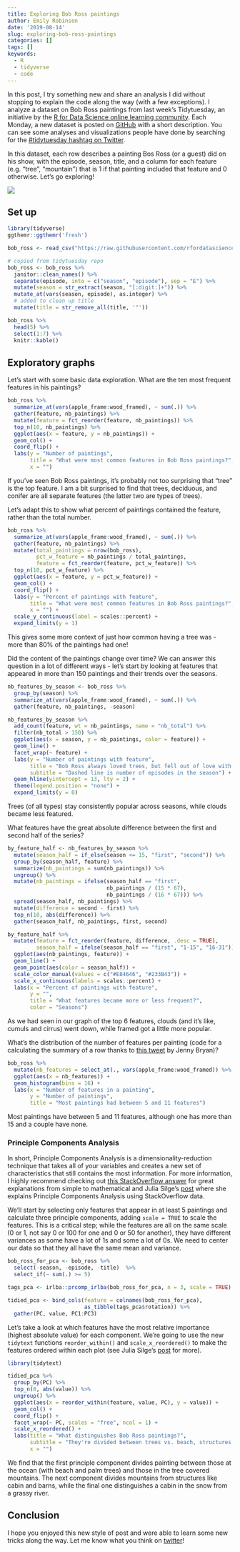 ```yaml
---
title: Exploring Bob Ross paintings
author: Emily Robinson
date: '2019-08-14'
slug: exploring-bob-ross-paintings
categories: []
tags: []
keywords:
  - R
  - tidyverse
  - code
---
```


In this post, I try something new and share an analysis I did without stopping to explain the code along the way (with a few exceptions). I analyze a dataset on Bob Ross paintings from last week's Tidytuesday, an initiative by the [R for Data Science online learning community](https://www.rfordatasci.com/). Each Monday, a new dataset is posted on [GitHub](https://github.com/rfordatascience/tidytuesday) with a short description. You can see some analyses and visualizations people have done by searching for the [#tidytuesday hashtag on Twitter](https://twitter.com/search?q=%23tidytuesday). 

In this dataset, each row describes a painting Bos Ross (or a guest) did on his show, with the episode, season, title, and a column for each feature (e.g. "tree", "mountain") that is 1 if that painting included that feature and 0 otherwise. Let's go exploring! 

![](/img/bob_ross_painting.jpg)

## Set up

```r
library(tidyverse)
ggthemr::ggthemr('fresh')

bob_ross <- read_csv("https://raw.githubusercontent.com/rfordatascience/tidytuesday/master/data/2019/2019-08-06/bob-ross.csv")

# copied from tidytuesday repo
bob_ross <- bob_ross %>%
  janitor::clean_names() %>% 
  separate(episode, into = c("season", "episode"), sep = "E") %>% 
  mutate(season = str_extract(season, "[:digit:]+")) %>% 
  mutate_at(vars(season, episode), as.integer) %>%
  # added to clean up title
  mutate(title = str_remove_all(title, '"')) 

bob_ross %>%
  head(5) %>%
  select(1:7) %>%
  knitr::kable()
```

## Exploratory graphs

Let's start with some basic data exploration. What are the ten most frequent features in his paintings?

```r
bob_ross %>%
  summarize_at(vars(apple_frame:wood_framed), ~ sum(.)) %>%
  gather(feature, nb_paintings) %>%
  mutate(feature = fct_reorder(feature, nb_paintings)) %>%
  top_n(10, nb_paintings) %>%
  ggplot(aes(x = feature, y = nb_paintings)) + 
  geom_col() + 
  coord_flip() + 
  labs(y = "Number of paintings", 
       title = "What were most common features in Bob Ross paintings?",
       x = "")
```

If you've seen Bob Ross paintings, it's probably not too surprising that "tree" is the top feature. I am a bit surprised to find that trees, deciduous, and conifer are all separate features (the latter two are types of trees). 

Let's adapt this to show what percent of paintings contained the feature, rather than the total number. 

```r
bob_ross %>%
  summarize_at(vars(apple_frame:wood_framed), ~ sum(.)) %>%
  gather(feature, nb_paintings) %>%
  mutate(total_paintings = nrow(bob_ross),
         pct_w_feature = nb_paintings / total_paintings,
         feature = fct_reorder(feature, pct_w_feature)) %>%
  top_n(10, pct_w_feature) %>%
  ggplot(aes(x = feature, y = pct_w_feature)) + 
  geom_col() + 
  coord_flip() + 
  labs(y = "Percent of paintings with feature", 
       title = "What were most common features in Bob Ross paintings?",
       x = "") + 
  scale_y_continuous(label = scales::percent) + 
  expand_limits(y = 1)
```

This gives some more context of just how common having a tree was - more than 80% of the paintings had one!

Did the content of the paintings change over time? We can answer this question in a lot of different ways - let's start by looking at features that appeared in more than 150 paintings and their trends over the seasons. 

```r
nb_features_by_season <- bob_ross %>%
  group_by(season) %>%
  summarize_at(vars(apple_frame:wood_framed), ~ sum(.)) %>%
  gather(feature, nb_paintings, -season)
```

```r
nb_features_by_season %>%
  add_count(feature, wt = nb_paintings, name = "nb_total") %>%
  filter(nb_total > 150) %>%
  ggplot(aes(x = season, y = nb_paintings, color = feature)) + 
  geom_line() + 
  facet_wrap(~ feature) + 
  labs(y = "Number of paintings with feature",
       title = "Bob Ross always loved trees, but fell out of love with clouds",
       subtitle = "Dashed line is number of episodes in the season") + 
  geom_hline(yintercept = 13, lty = 2) + 
  theme(legend.position = "none") + 
  expand_limits(y = 0)
```

Trees (of all types) stay consistently popular across seasons, while clouds became less featured.

What features have the great absolute difference between the first and second half of the series? 

```r
by_feature_half <- nb_features_by_season %>%
  mutate(season_half = if_else(season <= 15, "first", "second")) %>%
  group_by(season_half, feature) %>%
  summarize(nb_paintings = sum(nb_paintings)) %>%
  ungroup() %>%
  mutate(nb_paintings = ifelse(season_half == "first", 
                               nb_paintings / (15 * 67), 
                               nb_paintings / (16 * 67))) %>%
  spread(season_half, nb_paintings) %>%
  mutate(difference = second - first) %>%
  top_n(10, abs(difference)) %>%
  gather(season_half, nb_paintings, first, second)

by_feature_half %>%
  mutate(feature = fct_reorder(feature, difference, .desc = TRUE),
         season_half = ifelse(season_half == "first", "1-15", "16-31")) %>%
  ggplot(aes(nb_paintings, feature)) +
  geom_line() +
  geom_point(aes(color = season_half)) +
  scale_color_manual(values = c("#E84646", "#233B43")) + 
  scale_x_continuous(labels = scales::percent) + 
  labs(x = "Percent of paintings with feature",
       y = "",
       title = "What features became more or less frequent?",
       color = "Seasons")
```

As we had seen in our graph of the top 6 features, clouds (and it's like, cumuls and cirrus) went down, while framed got a little more popular. 

What's the distribution of the number of features per painting (code for a calculating the summary of a row thanks to [this tweet](https://twitter.com/JennyBryan/status/1158571075388575745) by Jenny Bryan)? 

```r
bob_ross %>%
  mutate(nb_features = select_at(., vars(apple_frame:wood_framed)) %>% pmap_dbl(sum)) %>%
  ggplot(aes(x = nb_features)) + 
  geom_histogram(bins = 16) + 
  labs(x = "Number of features in a painting",
       y = "Number of paintings",
       title = "Most paintings had between 5 and 11 features")
```

Most paintings have between 5 and 11 features, although one has more than 15 and a couple have none. 

### Principle Components Analysis

In short, Principle Components Analysis is a dimensionality-reduction technique that takes all of your variables and creates a new set of characteristics that still contains the most information. For more information, I highly recommend checking out [this StackOverflow answer](https://stats.stackexchange.com/questions/2691/making-sense-of-principal-component-analysis-eigenvectors-eigenvalues) for great explanations from simple to mathematical and Julia Silge's [post](https://juliasilge.com/blog/stack-overflow-pca/) where she explains Principle Components Analysis using StackOverflow data.

We'll start by selecting only features that appear in at least 5 paintings and calculate three principle components, adding `scale = TRUE` to scale the features. This is a critical step; while the features are all on the same scale (0 or 1, not say 0 or 100 for one and 0 or 50 for another), they have different variances as some have a lot of 1s and some a lot of 0s. We need to center our data so that they all have the same mean and variance.

```r
bob_ross_for_pca <- bob_ross %>% 
  select(-season, -episode, -title)  %>%
  select_if(~ sum(.) >= 5)
```

```r
tags_pca <- irlba::prcomp_irlba(bob_ross_for_pca, n = 3, scale = TRUE)

tidied_pca <- bind_cols(feature = colnames(bob_ross_for_pca),
                        as_tibble(tags_pca$rotation)) %>%
  gather(PC, value, PC1:PC3)
```

Let's take a look at which features have the most relative importance (highest absolute value) for each component. We're going to use the new `tidytext` functions `reorder_within()` and `scale_x_reordered()` to make the features ordered within each plot (see Julia Silge's [post](https://juliasilge.com/blog/reorder-within/) for more).

```r
library(tidytext)

tidied_pca %>%
  group_by(PC) %>%
  top_n(8, abs(value)) %>%
  ungroup() %>%
  ggplot(aes(x = reorder_within(feature, value, PC), y = value)) +
  geom_col() + 
  coord_flip() + 
  facet_wrap(~ PC, scales = "free", ncol = 1) + 
  scale_x_reordered() + 
  labs(title = "What distinguishes Bob Ross paintings?",
       subtitle = "They're divided between trees vs. beach, structures vs. mountains, and water vs. winter structures", y = "Relative importance in principle component",
       x = "")
```

We find that the first principle component divides painting between those at the ocean (with beach and palm trees) and those in the tree covered mountains. The next component divides mountains from structures like cabin and barns, while the final one distinguishes a cabin in the snow from a grassy river. 

## Conclusion 

I hope you enjoyed this new style of post and were able to learn some new tricks along the way. Let me know what you think on [twitter](https://twitter.com/robinson_es)! 
